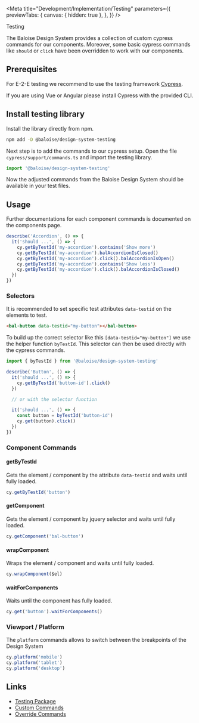 
<Meta
  title="Development/Implementation/Testing"
  parameters={{
    previewTabs: {
      canvas: { hidden: true },
    },
  }}
/>

<bal-doc-banner id="testing" subtitle="Implementation">Testing</bal-doc-banner>

The Baloise Design System provides a collection of custom cypress commands for our components. Moreover, some basic cypress commands like `should` or `click` have been overridden to work with our components.

## Prerequisites

For E-2-E testing we recommend to use the testing framework [Cypress](https://www.cypress.io/).

If you are using Vue or Angular please install Cypress with the provided CLI.

## Install testing library

Install the library directly from npm.

```bash
npm add -D @baloise/design-system-testing
```

Next step is to add the commands to our cypress setup. Open the file `cypress/support/commands.ts` and import the testing library.

```typescript
import '@baloise/design-system-testing'
```

Now the adjusted commands from the Baloise Design System should be available in your test files.

## Usage

Further documentations for each component commands is documented on the components page.

```typescript
describe('Accordion', () => {
  it('should ...', () => {
    cy.getByTestId('my-accordion').contains('Show more')
    cy.getByTestId('my-accordion').balAccordionIsClosed()
    cy.getByTestId('my-accordion').click().balAccordionIsOpen()
    cy.getByTestId('my-accordion').contains('Show less')
    cy.getByTestId('my-accordion').click().balAccordionIsClosed()
  })
})
```

### Selectors

It is recommended to set specific test attributes `data-testid` on the elements to test.

```html
<bal-button data-testid="my-button"></bal-button>
```

To build up the correct selector like this `[data-testid="my-button"]` we use the helper function `byTestId`. This selector can then be used directly with the cypress commands.

```typescript
import { byTestId } from '@baloise/design-system-testing'

describe('Button', () => {
  it('should ...', () => {
    cy.getByTestId('button-id').click()
  })

  // or with the selector function

  it('should ...', () => {
    const button = byTestId('button-id')
    cy.get(button).click()
  })
})
```

### Component Commands

#### getByTestId

Gets the element / component by the attribute `data-testid` and waits until fully loaded.

```typescript
cy.getByTestId('button')
```

#### getComponent

Gets the element / component by jquery selector and waits until fully loaded.

```typescript
cy.getComponent('bal-button')
```

#### wrapComponent

Wraps the element / component and waits until fully loaded.

```typescript
cy.wrapComponent($el)
```

#### waitForComponents

Waits until the component has fully loaded.

```typescript
cy.get('button').waitForComponents()
```

### Viewport / Platform

The `platform` commands allows to switch between the breakpoints of the Design System

```typescript
cy.platform('mobile')
cy.platform('tablet')
cy.platform('desktop')
```

## Links

- [Testing Package](https://github.com/baloise/design-system/blob/master/packages/testing)
- [Custom Commands](https://github.com/baloise/design-system/blob/master/packages/testing/src/commands/custom)
- [Override Commands](https://github.com/baloise/design-system/blob/master/packages/testing/src/commands/overrides)

<bal-doc-github link="/stories/development/implementation/22-testing.stories.mdx"></bal-doc-github>

